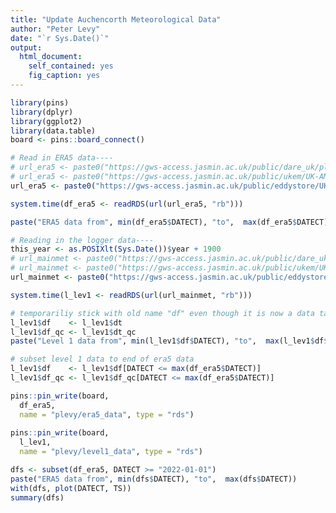 ---
title: "Update Auchencorth Meteorological Data"
author: "Peter Levy"
date: "`r Sys.Date()`"
output:
  html_document:
    self_contained: yes
    fig_caption: yes
---

```{r startup, eval=TRUE, echo=FALSE}
library(pins)
library(dplyr)
library(ggplot2)
library(data.table)
board <- pins::board_connect()
```

```{r update, eval=TRUE, echo=FALSE}
# Read in ERA5 data----
# url_era5 <- paste0("https://gws-access.jasmin.ac.uk/public/dare_uk/plevy/UK-AMo/df_era5.rds")
# url_era5 <- paste0("https://gws-access.jasmin.ac.uk/public/ukem/UK-AMo/df_era5.rds")
url_era5 <- paste0("https://gws-access.jasmin.ac.uk/public/eddystore/UK-AMO/dt_era5.rds")

system.time(df_era5 <- readRDS(url(url_era5, "rb")))

paste("ERA5 data from", min(df_era5$DATECT), "to",  max(df_era5$DATECT))

# Reading in the logger data----
this_year <- as.POSIXlt(Sys.Date())$year + 1900
# url_mainmet <- paste0("https://gws-access.jasmin.ac.uk/public/dare_uk/plevy/UK-AMo/UK-AMo_mainmet_", this_year, "_agf.rds")
# url_mainmet <- paste0("https://gws-access.jasmin.ac.uk/public/ukem/UK-AMo/UK-AMo_mainmet_", this_year, "_agf.rds")
url_mainmet <- paste0("https://gws-access.jasmin.ac.uk/public/eddystore/UK-AMO/lev1/UK-AMO_BM.rds")

system.time(l_lev1 <- readRDS(url(url_mainmet, "rb")))

# temporariliy stick with old name "df" even though it is now a data table
l_lev1$df    <- l_lev1$dt
l_lev1$df_qc <- l_lev1$dt_qc
paste("Level 1 data from", min(l_lev1$df$DATECT), "to",  max(l_lev1$df$DATECT))

# subset level 1 data to end of era5 data
l_lev1$df    <- l_lev1$df[DATECT <= max(df_era5$DATECT)]
l_lev1$df_qc <- l_lev1$df_qc[DATECT <= max(df_era5$DATECT)]

pins::pin_write(board,
  df_era5,
  name = "plevy/era5_data", type = "rds")
  
pins::pin_write(board,
  l_lev1,
  name = "plevy/level1_data", type = "rds")
```

```{r dataSummary, eval=TRUE, echo=TRUE}
dfs <- subset(df_era5, DATECT >= "2022-01-01")
paste("ERA5 data from", min(dfs$DATECT), "to",  max(dfs$DATECT))
with(dfs, plot(DATECT, TS))
summary(dfs)
```
